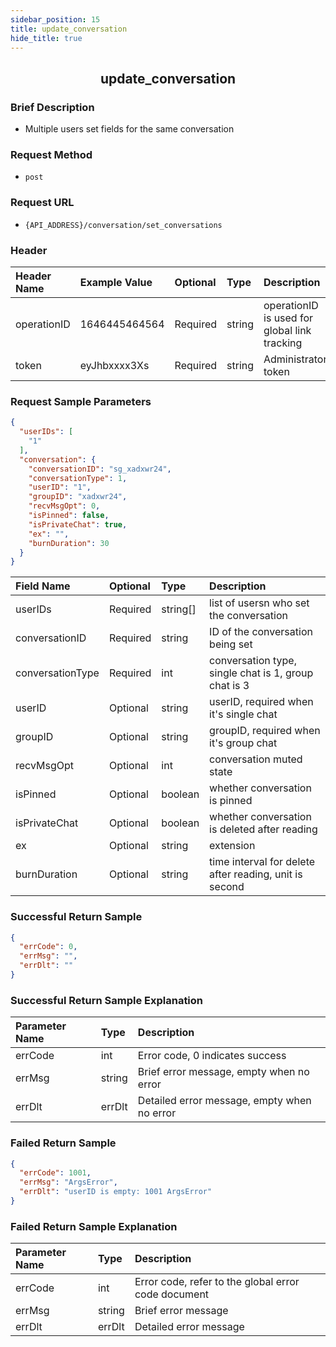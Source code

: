 ```yaml
---
sidebar_position: 15
title: update_conversation
hide_title: true
---
```


<center>

## update_conversation

</center>

### Brief Description
- Multiple users set fields for the same conversation

### Request Method
- `post` 

### Request URL
- `{API_ADDRESS}/conversation/set_conversations` 

### Header
| Header Name | Example Value | Optional | Type   | Description                                                |
|:----------- |:------------- |:-------- |:------ |:---------------------------------------------------------- |
| operationID | 1646445464564 | Required | string | operationID is used for global link tracking               |
| token       | eyJhbxxxx3Xs  | Required | string | Administrator token                                        |

### Request Sample Parameters

```json
{
  "userIDs": [
    "1"
  ],
  "conversation": {
    "conversationID": "sg_xadxwr24",
    "conversationType": 1,
    "userID": "1",
    "groupID": "xadxwr24",
    "recvMsgOpt": 0,
    "isPinned": false,
    "isPrivateChat": true,
    "ex": "",
    "burnDuration": 30
  }
}
```
| Field Name   | Optional | Type   | Description                         |
|:------------ |:-------- |:------ |:---------------------------------- |
| userIDs           | Required | string[] | list of usersn who set the conversation|
| conversationID     | Required | string | ID of the conversation being set    |
| conversationType   | Required | int | conversation type, single chat is 1, group chat is 3    |
| userID            | Optional | string | userID, required when it's single chat   |
| groupID            | Optional | string | groupID, required when it's group chat   |
| recvMsgOpt        | Optional | int | conversation muted state   |
| isPinned          | Optional | boolean | whether conversation is pinned    |
| isPrivateChat      | Optional | boolean | whether conversation is deleted after reading   |
| ex                 | Optional | string | extension    |
| burnDuration      | Optional | string | time interval for delete after reading, unit is second    |
### Successful Return Sample

```json
{
  "errCode": 0,
  "errMsg": "",
  "errDlt": ""
}
```
### Successful Return Sample Explanation

| Parameter Name | Type   | Description                                                     |
|:-------------- |:------ |:--------------------------------------------------------------- |
| errCode        | int    | Error code, 0 indicates success                                 |
| errMsg         | string | Brief error message, empty when no error                        |
| errDlt         | errDlt | Detailed error message, empty when no error                     |

### Failed Return Sample

```json
{
  "errCode": 1001,
  "errMsg": "ArgsError",
  "errDlt": "userID is empty: 1001 ArgsError"
}
```
### Failed Return Sample Explanation

| Parameter Name | Type   | Description                                        |
|:-------------- |:------ |:-------------------------------------------------- |
| errCode        | int    | Error code, refer to the global error code document |
| errMsg         | string | Brief error message                                |
| errDlt         | errDlt | Detailed error message                             |